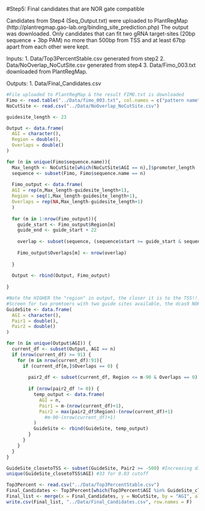 #Step5: Final candidates that are NOR gate compatible

Candidates from Step4 (Seq_Output.txt) were uploaded to PlantRegMap (http://plantregmap.gao-lab.org/binding_site_prediction.php)
The output was downloaded.
Only candidates that can fit two gRNA target-sites (20bp sequence + 3bp PAM) no more than 500bp from TSS and at least 67bp apart from each other were kept.

Inputs:
  1. Data/Top3PercentStable.csv generated from step2
  2. Data/NoOverlap_NoCutSite.csv generated from step4
  3. Data/Fimo_003.txt downloaded from PlantRegMap.

Outputs:
  1. Data/Final_Candidates.csv

```r
#File uploaded to PlantRegMap & the result FIMO.txt is downloaded
Fimo <- read.table("../Data/fimo_003.txt", col.names = c("pattern name","Family","sequence name","start","stop","strand","score",	"p-value","q-value","matched sequence"))
NoCutSite <- read.csv("../Data/NoOverlap_NoCutSite.csv")

guidesite_length <- 23

Output <- data.frame(
  AGI = character(),
  Region = double(),
  Overlaps = double()
)

for (n in unique(Fimo$sequence.name)){
  Max_length <- NoCutSite[which(NoCutSite$AGI == n),]$promoter_length
  sequence <- subset(Fimo, Fimo$sequence.name == n)
  
  Fimo_output <- data.frame(
  AGI = rep(n,Max_length-guidesite_length+1),
  Region = seq(1,Max_length-guidesite_length+1),
  Overlaps = rep(NA,Max_length-guidesite_length+1)
  )
  
  for (m in 1:nrow(Fimo_output)){
    guide_start <- Fimo_output$Region[m]
    guide_end <- guide_start + 22
    
    overlap <- subset(sequence, (sequence$start >= guide_start & sequence$start <= guide_end) | (sequence$stop >= guide_start & sequence$stop <= guide_end))
    
    Fimo_output$Overlaps[m] <- nrow(overlap)
    
  }
  
  Output <- rbind(Output, Fimo_output)
  
}

#Note the HIGHER the "region" in output, the closer it is to the TSS!!!
#Screen for two promtoers with two guide sites available, the dcas9 NOR gate paper had 67 bp between the two sites
GuideSite <- data.frame(
  AGI = character(),
  Pair1 = double(),
  Pair2 = double()
)

for (n in unique(Output$AGI)) {
  current_df <- subset(Output, AGI == n)
  if (nrow(current_df) >= 91) {
    for (m in nrow(current_df):91){
      if (current_df[m,]$Overlaps == 0) {
        
        pair2_df <- subset(current_df, Region <= m-90 & Overlaps == 0)
        
        if (nrow(pair2_df != 0)) {
          temp_output <- data.frame(
            AGI = n,
            Pair1 = m-(nrow(current_df)+1),
            Pair2 = max(pair2_df$Region)-(nrow(current_df)+1)
              #m-90-(nrow(current_df)+1)
          )
          GuideSite <- rbind(GuideSite, temp_output)
        }
      }
    }
  }
}

GuideSite_closetoTSS <- subset(GuideSite, Pair2 >= -500) #Increasing distance allowed doesn't grant more candidates from the Tissue3 list below.
unique(GuideSite_closetoTSS$AGI) #33 for 0.03 cutoff
```

```r
Top3Percent <- read.csv("../Data/Top3PercentStable.csv")
Final_Candidates <- Top3Percent[which(Top3Percent$AGI %in% GuideSite_closetoTSS$AGI),]
Final_list <- merge(x = Final_Candidates, y = NoCutSite, by = "AGI", all.x = TRUE, all.y = FALSE)
write.csv(Final_list, "../Data/Final_Candidates.csv", row.names = F)
```